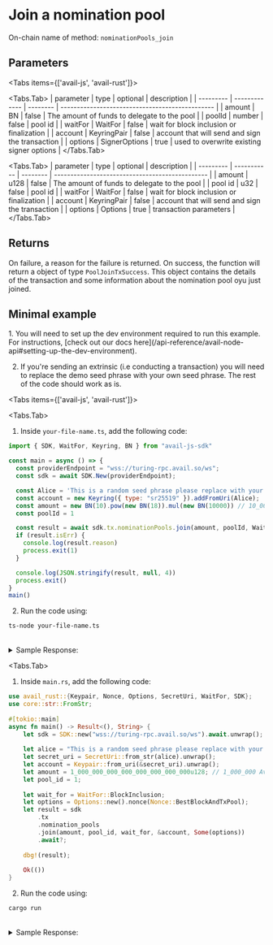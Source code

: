  
# Join a nomination pool

On-chain name of method: `nominationPools_join`

## Parameters

<Tabs items={['avail-js', 'avail-rust']}>

<Tabs.Tab>
| parameter | type          | optional | description                                     |
| --------- | ------------- | -------- | ----------------------------------------------- |
| amount    | BN            | false    | The amount of funds to delegate to the pool     |
| poolId    | number        | false    | pool id                                         |
| waitFor   | WaitFor       | false    | wait for block inclusion or finalization        |
| account   | KeyringPair   | false    | account that will send and sign the transaction |
| options   | SignerOptions | true     | used to overwrite existing signer options       |
</Tabs.Tab>

<Tabs.Tab>
| parameter | type        | optional | description                                     |
| --------- | ----------- | -------- | ----------------------------------------------- |
| amount    | u128        | false    | The amount of funds to delegate to the pool     |
| pool id   | u32         | false    | pool id                                         |
| waitFor   | WaitFor     | false    | wait for block inclusion or finalization        |
| account   | KeyringPair | false    | account that will send and sign the transaction |
| options   | Options     | true     | transaction parameters                          |
</Tabs.Tab>

</Tabs>

## Returns

On failure, a reason for the failure is returned. On success, the function will return a object of type `PoolJoinTxSuccess`.
This object contains the details of the transaction and some information about the nomination pool oyu just joined.

## Minimal example

<Callout type="info">
1. You will need to set up the dev environment required to run this example. 
For instructions, [check out our docs here](/api-reference/avail-node-api#setting-up-the-dev-environment).

2. If you're sending an extrinsic (i.e conducting a transaction) you will need to replace the demo seed phrase with your own seed phrase.
The rest of the code should work as is.
</Callout>

<Tabs items={['avail-js', 'avail-rust']}>

<Tabs.Tab>

1. Inside `your-file-name.ts`, add the following code:

```javascript showLineNumbers filename="avail-js"
import { SDK, WaitFor, Keyring, BN } from "avail-js-sdk"

const main = async () => {
  const providerEndpoint = "wss://turing-rpc.avail.so/ws";
  const sdk = await SDK.New(providerEndpoint);

  const Alice = 'This is a random seed phrase please replace with your own';
  const account = new Keyring({ type: "sr25519" }).addFromUri(Alice);
  const amount = new BN(10).pow(new BN(18)).mul(new BN(10000)) // 10_000 Avail
  const poolId = 1

  const result = await sdk.tx.nominationPools.join(amount, poolId, WaitFor.BlockInclusion, account)
  if (result.isErr) {
    console.log(result.reason)
    process.exit(1)
  }

  console.log(JSON.stringify(result, null, 4))
  process.exit()
}
main()
```

2. Run the code using:

```bash
ts-node your-file-name.ts
```

<br/>
<details className="border p-3 rounded-md bg-[#EFF6FF]">
<summary>Sample Response:</summary>
```js
{
    "isErr": false,
    "event": {
        "member": "5FHneW46xGXgs5mUiveU4sbTyGBzmstUspZC92UhjJM694ty",
        "poolId": "1",
        "bonded": "10000",
        "joined": "true"
    },
    "events": [...],
    "txHash": "0x06baecbb8680e90d025d1fd08044d0d251054a89e82dd460022bdf3796020050",
    "txIndex": 1,
    "blockHash": "0x82078130da46adacf5bdff86618ab6e1c443fda6d883d9fcf967a41a2e29d612",
    "blockNumber": 19
}
```
</details>
</Tabs.Tab>

<Tabs.Tab>

1. Inside `main.rs`, add the following code:

```rust showLineNumbers filename="avail-rust" showLineNumbers filename="avail-rust"
use avail_rust::{Keypair, Nonce, Options, SecretUri, WaitFor, SDK};
use core::str::FromStr;
 
#[tokio::main]
async fn main() -> Result<(), String> {
	let sdk = SDK::new("wss://turing-rpc.avail.so/ws").await.unwrap();
 
	let alice = "This is a random seed phrase please replace with your own";
	let secret_uri = SecretUri::from_str(alice).unwrap();
	let account = Keypair::from_uri(&secret_uri).unwrap();
	let amount = 1_000_000_000_000_000_000_000_000u128; // 1_000_000 Avail tokens
	let pool_id = 1;
 
	let wait_for = WaitFor::BlockInclusion;
	let options = Options::new().nonce(Nonce::BestBlockAndTxPool);
	let result = sdk
		.tx
		.nomination_pools
		.join(amount, pool_id, wait_for, &account, Some(options))
		.await?;
 
	dbg!(result);
 
	Ok(())
}
```

2. Run the code using:

```bash
cargo run
```

<br/>
<details className="border p-3 rounded-md bg-[#EFF6FF]">
<summary>Sample Response:</summary>
```rust showLineNumbers filename="avail-rust"
PoolJoinTxSuccess {
    event: Bonded {
        member: AccountId32(...),
        pool_id: 1,
        bonded: 1000000000000000000000000,
        joined: true,
    },
    events: ExtrinsicEvents {
        ext_hash: 0x1c3c2412859e9c1d29a17cdaad48ff835bfbc7bb1b2bda5686d152f7c5145a40,
        idx: 1,
        events: Events {
            event_bytes: [...],
            start_idx: 1,
            num_events: 12,
        },
    },
    tx_hash: 0x1c3c2412859e9c1d29a17cdaad48ff835bfbc7bb1b2bda5686d152f7c5145a40,
    tx_index: 1,
    block_hash: 0x67f28bfd6826522dc53ccfdec24dffbe9954ff4af8d96e81e983227af101786b,
    block_number: 24,
}
```
</details>
</Tabs.Tab>

</Tabs>